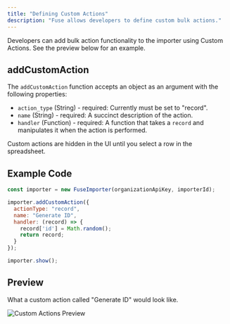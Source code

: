 ```yaml
---
title: "Defining Custom Actions"
description: "Fuse allows developers to define custom bulk actions."
---
```


Developers can add bulk action functionality to the importer using Custom Actions. See the preview below for an example.

## addCustomAction

The `addCustomAction` function accepts an object as an argument with the following properties:

- `action_type` (String) - required: Currently must be set to "record".
- `name` (String) - required: A succinct description of the action.
- `handler` (Function) - required: A function that takes a `record` and manipulates it when the action is performed.

<Note>
  Custom actions are hidden in the UI until you select a row in the spreadsheet.  
</Note>


## Example Code

```javascript
const importer = new FuseImporter(organizationApiKey, importerId);

importer.addCustomAction({
  actionType: "record",
  name: "Generate ID",
  handler: (record) => {
    record['id'] = Math.random();
    return record;
  }
});

importer.show();
```

## Preview

What a custom action called "Generate ID" would look like.

![Custom Actions Preview](../images/custom-actions.png)